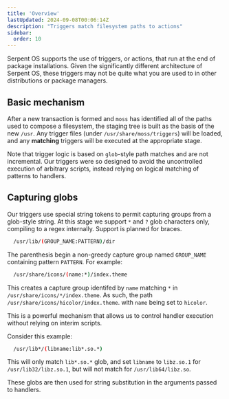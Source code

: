 ```yaml
---
title: 'Overview'
lastUpdated: 2024-09-08T00:06:14Z
description: "Triggers match filesystem paths to actions"
sidebar:
  order: 10
---
```


Serpent OS supports the use of triggers, or actions, that run at the end of package installations.
Given the significantly different architecture of Serpent OS, these triggers may not be quite what
you are used to in other distributions or package managers.

## Basic mechanism

After a new transaction is formed and `moss` has identified all of the paths used to compose a filesystem,
the staging tree is built as the basis of the new `/usr`. Any trigger files (under `/usr/share/moss/triggers`)
will be loaded, and any **matching** triggers will be executed at the appropriate stage.

Note that trigger logic is based on `glob`-style path matches and are not incremental. Our triggers were so
designed to avoid the uncontrolled execution of arbitrary scripts, instead relying on logical matching of
patterns to handlers.

## Capturing globs

Our triggers use special string tokens to permit capturing groups from a glob-style string. At this stage we
support `*` and `?` glob characters only, compiling to a regex internally. Support is planned for braces.

```sh
  /usr/lib/(GROUP_NAME:PATTERN)/dir
```

The parenthesis begin a non-greedy capture group named `GROUP_NAME` containing pattern `PATTERN`. For example:

```sh
  /usr/share/icons/(name:*)/index.theme
```

This creates a capture group identifed by `name` matching `*` in `/usr/share/icons/*/index.theme`. As such,
the path `/usr/share/icons/hicolor/index.theme`. with `name` being set to `hicolor`.

This is a powerful mechanism that allows us to control handler execution without relying on interim scripts.

Consider this example:

```sh
  /usr/lib*/(libname:lib*.so.*)
```

This will only match `lib*.so.*` glob, and set `libname` to `libz.so.1` for `/usr/lib32/libz.so.1`, but will not
match for `/usr/lib64/libz.so`.

These globs are then used for string substitution in the arguments passed to handlers.
